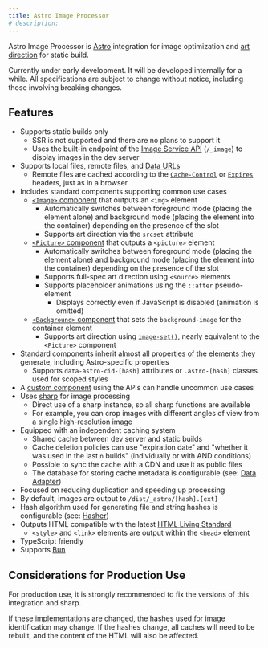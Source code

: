 ```yaml
---
title: Astro Image Processor
# description:
---
```



Astro Image Processor is [Astro](https://astro.build/) integration for image optimization and [art direction](https://developer.mozilla.org/en/docs/Learn/HTML/Multimedia_and_embedding/Responsive_images) for static build.

<Aside type="caution">
  Currently under early development. It will be developed internally for a while.  
  All specifications are subject to change without notice, including those involving breaking changes.
</Aside>

<CardGrid>
  <LinkCard title="GitHub" href="https://github.com/macropygia/astro-image-processor" target="_blank" />
  <LinkCard title="npm" href="https://www.npmjs.com/package/astro-image-processor" target="_blank" />
</CardGrid>

## Features

- Supports static builds only
    - SSR is not supported and there are no plans to support it
    - Uses the built-in endpoint of the [Image Service API](https://docs.astro.build/reference/image-service-reference/#local-services) (`/_image`) to display images in the dev server
- Supports local files, remote files, and [Data URLs](https://developer.mozilla.org/en/docs/Web/HTTP/Basics_of_HTTP/Data_URLs)
    - Remote files are cached according to the [`Cache-Control`](https://developer.mozilla.org/en/docs/Web/HTTP/Headers/Cache-Control) or [`Expires`](https://developer.mozilla.org/en/docs/Web/HTTP/Headers/Expires) headers, just as in a browser
- Includes standard components supporting common use cases
    - [`<Image>` component](/astro-image-processor/component/image/) that outputs an `<img>` element
        - Automatically switches between foreground mode (placing the element alone) and background mode (placing the element into the container) depending on the presence of the slot
        - Supports art direction via the `srcset` attribute
    - [`<Picture>` component](/astro-image-processor/component/picture/) that outputs a `<picture>` element
        - Automatically switches between foreground mode (placing the element alone) and background mode (placing the element into the container) depending on the presence of the slot
        - Supports full-spec art direction using `<source>` elements
        - Supports placeholder animations using the `::after` pseudo-element
            - Displays correctly even if JavaScript is disabled (animation is omitted)
    - [`<Background>` component](/astro-image-processor/component/background/) that sets the `background-image` for the container element
        - Supports art direction using [`image-set()`](https://developer.mozilla.org/en/docs/Web/CSS/image/image-set), nearly equivalent to the `<Picture>` component
- Standard components inherit almost all properties of the elements they generate, including Astro-specific properties
    - Supports `data-astro-cid-[hash]` attributes or `.astro-[hash]` classes used for scoped styles
- A [custom component](/astro-image-processor/component/custom-component/) using the APIs can handle uncommon use cases
- Uses [sharp](https://sharp.pixelplumbing.com/) for image processing
    - Direct use of a sharp instance, so all sharp functions are available
    - For example, you can crop images with different angles of view from a single high-resolution image
- Equipped with an independent caching system
    - Shared cache between dev server and static builds
    - Cache deletion policies can use "expiration date" and "whether it was used in the last `n` builds" (individually or with AND conditions)
    - Possible to sync the cache with a CDN and use it as public files
    - The database for storing cache metadata is configurable (see: [Data Adapter](/astro-image-processor/extras/data-adapter/))
- Focused on reducing duplication and speeding up processing
- By default, images are output to `/dist/_astro/[hash].[ext]`
- Hash algorithm used for generating file and string hashes is configurable (see: [Hasher](/astro-image-processor/extras/hasher/))
- Outputs HTML compatible with the latest [HTML Living Standard](https://html.spec.whatwg.org/)
    - `<style>` and `<link>` elements are output within the `<head>` element
- TypeScript friendly
- Supports [Bun](https://bun.sh/)

## Considerations for Production Use

For production use, it is strongly recommended to fix the versions of this integration and sharp.

If these implementations are changed, the hashes used for image identification may change. If the hashes change, all caches will need to be rebuilt, and the content of the HTML will also be affected.
